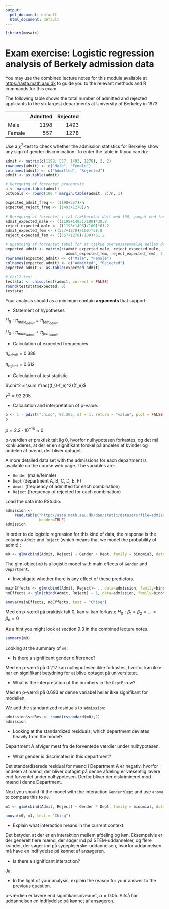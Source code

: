 ```yaml
---
output:
  pdf_document: default
  html_document: default
---
```

```r
library(mosaic)
```


# Exam exercise: Logistic regression analysis of Berkely admission data

You may use the combined lecture notes for this module available at
<https://asta.math.aau.dk> to guide you to the relevant methods and R commands
for this exam.

The following table shows the total number of admitted and rejected
applicants to the six largest departments at University of Berkeley in 1973.

|       | Admitted| Rejected|
|:------|--------:|--------:|
|Male   |     1198|     1493|
|Female |      557|     1278|

Use a $\chi^2$-test to check whether the admission statistics for
Berkeley show any sign of gender discrimination. To enter the table
in R you can do:

```r
admit <- matrix(c(1198, 557, 1493, 1278), 2, 2)
rownames(admit) <- c("Male", "Female")
colnames(admit) <- c("Admitted", "Rejected")
admit <- as.table(admit)

# Beregning af forventet procentvis
n <- margin.table(admit)
pctGoals <- round(100 * margin.table(admit, 2)/n, 1)

expected_admit_freq <- (1198+557)/n
expected_reject_freq <- (1493+1278)/n

# Beregning af forventet i tal (rækketotal delt med 100, ganget med forventet procent)
admit_expected_male <- ((1198+1493)/100)*38.8
reject_expected_male <- ((1198+1493)/100)*61.2
admit_expected_fem <- ((557+1278)/100)*38.8
reject_expected_fem <- ((557+1278)/100)*61.2

# Opsætning af forventet tabel for at tjekke overensstemmelse mellem den og funktionens output.
expected_admit <- matrix(c(admit_expected_male, reject_expected_male,
                           admit_expected_fem, reject_expected_fem), 2, 2, byrow = TRUE)
rownames(expected_admit) <- c("Male", "Female")
colnames(expected_admit) <- c("Admitted", "Rejected")
expected_admit <- as.table(expected_admit)

# Chi^2-test
teststat <- chisq.test(admit, correct = FALSE)
round(teststat$expected, 0)
teststat
```

Your analysis should as a minimum
contain **arguments** that support: 

- Statement of hypotheses

$H_0: \pi_{male_{admit}} = \pi_{fem_{admit}}$ 

$H_0: \pi_{male_{admit}} \neq \pi_{fem_{admit}}$ 

- Calculation of expected frequencies

$\pi_{admit} = 0.388$

$\pi_{reject} = 0.612$

- Calculation of test statistic

$\chi^2 = \sum \frac{(f_0-f_e)^2}{f_e}$

$\chi^2 = 92.205$

- Calculation and interpretation of p-value.

```r
p <- 1 - pdist("chisq", 92.205, df = 1, return = "value", plot = FALSE)
p
```

$p = 2.2 \cdot 10^{-16} \approx 0$

p-værdien er praktisk talt lig 0, hvorfor nulhypotesen forkastes, og det må konkluderes, at der er en signifikant forskel på andelen af kvinder og andelen af mænd, der bliver optaget.



A more detailed data set with the admissions for each department is 
available on the course web page. The variables are:

- `Gender` (male/female)
- `Dept` (department A, B, C, D, E, F)
- `Admit` (frequency of admitted for each combination)
- `Reject` (frequency of rejected for each combination)

Load the data into RStudio:
```r
admission <-
    read.table("http://asta.math.aau.dk/dan/static/datasets?file=admission.dat",
               header=TRUE)
admission
```
In order to do logistic regression for this kind of data, the response is the columns `Admit` and `Reject` (which
means that we model the probability of admit) :

```r
m0 <- glm(cbind(Admit, Reject) ~ Gender + Dept, family = binomial, data = admission)
```
The glm-object `m0` is a logistic model with main effects of `Gender`
and `Department`.

- Investigate whether there is any effect of these predictors.

```r
mainEffects <- glm(cbind(Admit, Reject)~ ., data=admission, family=binomial)
noEffects <- glm(cbind(Admit, Reject) ~ 1, data=admission, family=binomial)

anova(mainEffects, noEffects, test = "Chisq")
```

Med en p-værdi på praktisk talt 0, kan vi kan forkaste $H_0: \beta_1 = \beta_2 = \ldots = \beta_n = 0$



As a hint you might look at section 9.3 in the combined lecture notes.

```r
summary(m0)
```

Looking at the summary of `m0`:

- Is there a significant gender difference?

Med en p-værdi på $0.217$ kan nulhypotesen ikke forkastes, hvorfor køn ikke har en signifikant betydning for at blive optaget på universitetet.


- What is the interpretation of the numbers in the `DeptB`-row?

Med en p-værdi på $0.693$ er denne variabel heller ikke signifikant for modellen.


We add the standardized residuals to `admission`:

```r
admission$stdRes <- round(rstandard(m0),2)
admission
```
- Looking at the standardized residuals, which department deviates
  heavily from the model?

Department A afviger mest fra de forventede værdier under nulhypotesen.
  
  
- What gender is discrimated in this department?

Det standardiserede residual for mænd i Department A er negativ, hvorfor andelen af mænd, der bliver optaget på denne afdeling er væsentlig lavere end forventet under nulhypotesen. Derfor bliver der diskrimineret mod mænd i denne Department.

  
Next you should fit the model with the interaction `Gender*Dept` and
use `anova` to compare this to `m0`.

```r
m1 <- glm(cbind(Admit, Reject) ~ Gender * Dept, family = binomial, data = admission)

anova(m0, m1, test = "Chisq")
```


- Explain what interaction means in the current context.

Det betyder, at der er en interaktion mellem afdeling og køn. Eksempelvis er der generelt flere mænd, der søger ind på STEM-uddannelser, og flere kvinder, der søger ind på sygeplejerske-uddannelsen, hvorfor uddannelsen må have en indflydelse på kønnet af ansøgeren.


- Is there a significant interaction?

Ja.


- In the light of your analysis, explain the reason for your
  answer to the previous question.

p-værdien er lavere end signifikansniveauet, $\alpha = 0.05$. Altså har uddannelsen en indflydelse på kønnet af ansøgeren.


















